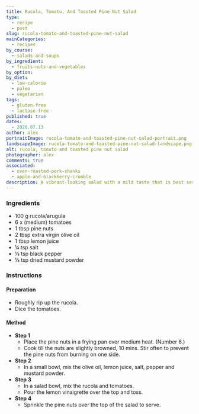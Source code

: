 ```yaml
---
title: Rucola, Tomato, And Toasted Pine Nut Salad
type:
  - recipe
  - post
slug: rucola-tomato-and-toasted-pine-nut-salad
mainCategories:
  - recipes
by_course:
  - salads-and-soups
by_ingredient:
  - fruits-nuts-and-vegetables
by_option:
by_diet:
  - low-calorie
  - paleo
  - vegetarian
tags:
  - gluten-free
  - lactose-free
published: true
dates:
  - 2020.07.13
author: alex
portraitImage: rucola-tomato-and-toasted-pine-nut-salad-portrait.png
landscapeImage: rucola-tomato-and-toasted-pine-nut-salad-landscape.png
alt: rucola, tomato and toasted pine nut salad
photographer: alex
comments: true
associated:
  - oven-roasted-pork-shanks
  - apple-and-blackberry-crumble
description: A vibrant-looking salad with a mild taste that is best served as the lighter side dish to a heavy meaty main.
---
```


<Ingredients>

### Ingredients

- 100 g rucola/arugula
- 6 x (medium) tomatoes
- 1 tbsp pine nuts
- 2 tbsp extra virgin olive oil
- 1 tbsp lemon juice
- ¼ tsp salt
- ⅛ tsp black pepper
- ⅛ tsp dried mustard powder

</Ingredients>

<Instructions>

### Instructions

#### Preparation

- Roughly rip up the rucola.
- Dice the tomatoes.

#### Method

- **Step 1**
  - Place the pine nuts in a frying pan over medium heat. (Number 6.)
  - Cook till the nuts are slightly browned, 10 mins. Stir often to prevent the pine nuts from burning on one side.
- **Step 2**
  - In a small bowl, mix the olive oil, lemon juice, salt, pepper and mustard powder.
- **Step 3**
  - In a salad bowl, mix the rucola and tomatoes.
  - Pour the lemon vinaigrette over the top and toss.
- **Step 4**
  - Sprinkle the pine nuts over the top of the salad to serve.

</Instructions>
